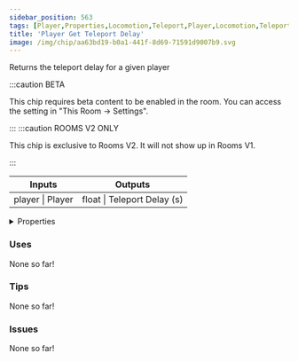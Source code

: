 ```yaml
---
sidebar_position: 563
tags: [Player,Properties,Locomotion,Teleport,Player,Locomotion,Teleport]
title: 'Player Get Teleport Delay'
image: /img/chip/aa63bd19-b0a1-441f-8d69-71591d9007b9.svg
---
```


Returns the teleport delay for a given player

:::caution BETA

This chip requires beta content to be enabled in the room. You can access the setting in "This Room -> Settings".

:::
:::caution ROOMS V2 ONLY

This chip is exclusive to Rooms V2. It will not show up in Rooms V1.

:::


<IChip uuid="aa63bd19-b0a1-441f-8d69-71591d9007b9"/>

<table><thead><tr><th>Inputs</th><th>Outputs</th></tr></thead><tbody><tr><td>player | Player</td><td>float | Teleport Delay (s)</td></tr></tbody></table>

<details>
  <summary>Properties</summary>
  <div>
    <div>
    <table>
      <tbody>
        <tr>
          <td>Is beta required?</td>
          <td>Yes</td>
        </tr>
        <tr>
          <td>Is chip a trolling risk?</td>
          <td>No</td>
        </tr>
        <tr>
          <td>Is chip a role assignment risk?</td>
          <td>No</td>
        </tr>
        <tr>
          <td>Chip UUID</td>
          <td>aa63bd19-b0a1-441f-8d69-71591d9007b9</td>
        </tr>
        <tr>
          <td>Room availability</td>
          <td>Rooms V2 only</td>
        </tr>
      </tbody>
    </table>
    </div>
  </div>
</details>

### Uses

None so far!

### Tips

None so far!

### Issues

None so far!